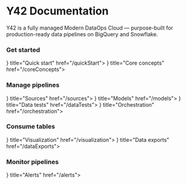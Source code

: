 


# Y42 Documentation
Y42 is a fully managed Modern DataOps Cloud — purpose-built for production-ready data pipelines on BigQuery and Snowflake.

### Get started
<Cards>
  <Card 
    icon= {
        <svg xmlns="http://www.w3.org/2000/svg" fill="none" viewBox="0 0 24 24" strokeWidth={1.5} stroke="currentColor" className="w-6 h-6">
            <path fillRule="evenodd" d="M14.615 1.595a.75.75 0 01.359.852L12.982 9.75h7.268a.75.75 0 01.548 1.262l-10.5 11.25a.75.75 0 01-1.272-.71l1.992-7.302H3.75a.75.75 0 01-.548-1.262l10.5-11.25a.75.75 0 01.913-.143z" clipRule="evenodd" />
        </svg>
        } 
    title="Quick start" href="/quickStart">
  </Card>
  <Card 
    icon= {
        <svg xmlns="http://www.w3.org/2000/svg" fill="none" viewBox="0 0 24 24" strokeWidth={1.5} stroke="currentColor" className="w-6 h-6">
            <path strokeLinecap="round" strokeLinejoin="round" d="M21 7.5l-9-5.25L3 7.5m18 0l-9 5.25m9-5.25v9l-9 5.25M3 7.5l9 5.25M3 7.5v9l9 5.25m0-9v9" />
        </svg>
        } 
    title="Core concepts" href="/coreConcepts">
  </Card>
</Cards>

### Manage pipelines
<Cards>
  <Card 
    icon= {
        <Image src="/icons/integration.png" alt="sources" width="24" height="24" className="mr-[3px] p-[2px]"/>
        } 
    title="Sources" href="/sources">
  </Card>
  <Card 
    icon= {
        <Image src="/icons/model.png" alt="models" width="24" height="24" className="mr-[3px] p-[2px]" />
        } 
    title="Models" href="/models">
  </Card>
  <Card 
    icon= {
        <Image src="/icons/dataTesting.png" alt="data tests" width="24" height="24" className="mr-[3px] p-[2px]"/>
        } 
    title="Data tests" href="/dataTests">
  </Card>
  <Card 
    icon= {
        <Image src="/icons/orchestration.png" alt="data tests" width="24" height="24" className="mr-[3px] p-[2px]"/>
        } 
    title="Orchestration" href="/orchestration">
  </Card>
</Cards>

### Consume tables
<Cards>
  <Card 
    icon= {
        <Image src="/icons/visualisation.png" alt="sources" width="24" height="24" className="mr-[3px] p-[2px]"/>
        } 
    title="Visualization" href="/visualization">
  </Card>
  <Card 
    icon= {
        <Image src="/icons/export.png" alt="models" width="24" height="24" className="mr-[3px] p-[2px]"/>
        } 
    title="Data exports" href="/dataExports">
  </Card>
</Cards>

### Monitor pipelines
<Cards>
  <Card 
    icon= {
        <Image src="/icons/alert.png" alt="alerts" width="24" height="24" className="mr-[3px] p-[2px]"/>
        } 
    title="Alerts" href="/alerts">
  </Card>
</Cards>